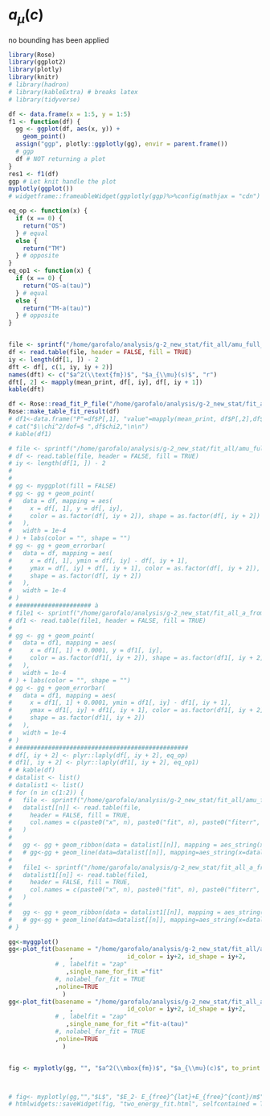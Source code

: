 # $a_{\mu}(c)$ {#amu_c_continuum}

no bounding has been applied

```r
library(Rose)
library(ggplot2)
library(plotly)
library(knitr)
# library(hadron)
# library(kableExtra) # breaks latex
# library(tidyverse)

df <- data.frame(x = 1:5, y = 1:5)
f1 <- function(df) {
  gg <- ggplot(df, aes(x, y)) +
    geom_point()
  assign("ggp", plotly::ggplotly(gg), envir = parent.frame())
  # ggp
  df # NOT returning a plot
}
res1 <- f1(df)
ggp # Let knit handle the plot
myplotly(ggplot())
# widgetframe::frameableWidget(ggplotly(ggp)%>%config(mathjax = "cdn") )
```





```r
eq_op <- function(x) {
  if (x == 0) {
    return("OS")
  } # equal
  else {
    return("TM")
  } # opposite
}
eq_op1 <- function(x) {
  if (x == 0) {
    return("OS-a(tau)")
  } # equal
  else {
    return("TM-a(tau)")
  } # opposite
}


file <- sprintf("/home/garofalo/analysis/g-2_new_stat/fit_all/amu_full_a2_a4_MJPsi_cov_fit_data.txt")
df <- read.table(file, header = FALSE, fill = TRUE)
iy <- length(df[1, ]) - 2
dft <- df[, c(1, iy, iy + 2)]
names(dft) <- c("$a^2(\\text{fm})$", "$a_{\\mu}(s)$", "r")
dft[, 2] <- mapply(mean_print, df[, iy], df[, iy + 1])
kable(dft)
```


```r
df <- Rose::read_fit_P_file("/home/garofalo/analysis/g-2_new_stat/fit_all/amu_full_a2_a4_MJPsi_cov_fit_P.dat")
Rose::make_table_fit_result(df)
# df1<-data.frame("P"=df$P[,1], "value"=mapply(mean_print, df$P[,2],df$P[,3] ) )
# cat("$\\chi^2/dof=$ ",df$chi2,"\n\n")
# kable(df1)
```


```r
# file <- sprintf("/home/garofalo/analysis/g-2_new_stat/fit_all/amu_full_a2_a4_MJPsi_cov_fit_data.txt")
# df <- read.table(file, header = FALSE, fill = TRUE)
# iy <- length(df[1, ]) - 2
# 
# 
# gg <- myggplot(fill = FALSE)
# gg <- gg + geom_point(
#   data = df, mapping = aes(
#     x = df[, 1], y = df[, iy],
#     color = as.factor(df[, iy + 2]), shape = as.factor(df[, iy + 2])
#   ),
#   width = 1e-4
# ) + labs(color = "", shape = "")
# gg <- gg + geom_errorbar(
#   data = df, mapping = aes(
#     x = df[, 1], ymin = df[, iy] - df[, iy + 1],
#     ymax = df[, iy] + df[, iy + 1], color = as.factor(df[, iy + 2]),
#     shape = as.factor(df[, iy + 2])
#   ),
#   width = 1e-4
# )
# ##################### à
# file1 <- sprintf("/home/garofalo/analysis/g-2_new_stat/fit_all_a_from_tau//amu_full_a2_a4_MJPsi_cov_fit_data.txt")
# df1 <- read.table(file1, header = FALSE, fill = TRUE)
# 
# gg <- gg + geom_point(
#   data = df1, mapping = aes(
#     x = df1[, 1] + 0.0001, y = df1[, iy],
#     color = as.factor(df1[, iy + 2]), shape = as.factor(df1[, iy + 2])
#   ),
#   width = 1e-4
# ) + labs(color = "", shape = "")
# gg <- gg + geom_errorbar(
#   data = df1, mapping = aes(
#     x = df1[, 1] + 0.0001, ymin = df1[, iy] - df1[, iy + 1],
#     ymax = df1[, iy] + df1[, iy + 1], color = as.factor(df1[, iy + 2]),
#     shape = as.factor(df1[, iy + 2])
#   ),
#   width = 1e-4
# )
# ################################################
# df[, iy + 2] <- plyr::laply(df[, iy + 2], eq_op)
# df1[, iy + 2] <- plyr::laply(df1[, iy + 2], eq_op1)
# # kable(df)
# datalist <- list()
# datalist1 <- list()
# for (n in c(1:2)) {
#   file <- sprintf("/home/garofalo/analysis/g-2_new_stat/fit_all/amu_full_a2_a4_MJPsi_cov_fit_out_n%d_afm.txt", n - 1)
#   datalist[[n]] <- read.table(file,
#     header = FALSE, fill = TRUE,
#     col.names = c(paste0("x", n), paste0("fit", n), paste0("fiterr", n))
#   )
# 
#   gg <- gg + geom_ribbon(data = datalist[[n]], mapping = aes_string(x = datalist[[n]][, 1], ymin = datalist[[n]][, 2] - datalist[[n]][, 3], ymax = datalist[[n]][, 2] + datalist[[n]][, 3]), alpha = 0.3, fill = "red")
#   # gg<-gg + geom_line(data=datalist[[n]], mapping=aes_string(x=datalist[[n]][,1] , y=datalist[[n]][,2]  ),color="red" )
# 
#   file1 <- sprintf("/home/garofalo/analysis/g-2_new_stat/fit_all_a_from_tau/amu_full_a2_a4_MJPsi_cov_fit_out_n%d_afm.txt", n - 1)
#   datalist1[[n]] <- read.table(file1,
#     header = FALSE, fill = TRUE,
#     col.names = c(paste0("x", n), paste0("fit", n), paste0("fiterr", n))
#   )
# 
#   gg <- gg + geom_ribbon(data = datalist1[[n]], mapping = aes_string(x = datalist1[[n]][, 1], ymin = datalist1[[n]][, 2] - datalist1[[n]][, 3], ymax = datalist1[[n]][, 2] + datalist1[[n]][, 3]), alpha = 0.3, fill = "blue")
#   # gg<-gg + geom_line(data=datalist[[n]], mapping=aes_string(x=datalist[[n]][,1] , y=datalist[[n]][,2]  ),color="red" )
# }

gg<-myggplot()
gg<-plot_fit(basename = "/home/garofalo/analysis/g-2_new_stat/fit_all/amu_full_a2_a4_MJPsi_cov", var="afm",data_type = c("TM","OS"), width=1e-4, gg=gg
                 ,               id_color = iy+2, id_shape = iy+2,
             # , labelfit = "zap"
                ,single_name_for_fit ="fit"
             #, nolabel_for_fit = TRUE
             ,noline=TRUE
               )
gg<-plot_fit(basename = "/home/garofalo/analysis/g-2_new_stat/fit_all_a_from_tau/amu_full_a2_a4_MJPsi_cov", var="afm",data_type = c("TM-a(tau)","OS-a(tau)"), width=1e-4, gg=gg
                 ,               id_color = iy+2, id_shape = iy+2,
             # , labelfit = "zap"
                ,single_name_for_fit ="fit-a(tau)"
             #, nolabel_for_fit = TRUE
             ,noline=TRUE
               )


fig <- myplotly(gg, "", "$a^2(\\mbox{fm})$", "$a_{\\mu}(c)$", to_print = TRUE)



# fig<- myplotly(gg,"","$L$", "$E_2- E_{free}^{lat}+E_{free}^{cont}/m$", output = "HTML" ,to_print = FALSE)
# htmlwidgets::saveWidget(fig, "two_energy_fit.html", selfcontained = T)
```
